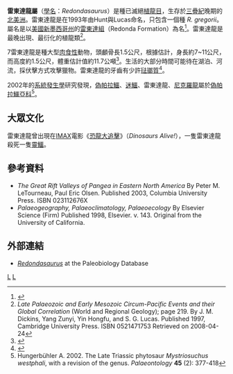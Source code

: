 {{Automatic taxobox
| taxon = Redondasaurus
| authority = [[阿德里安·亨特|Hunt]] & [[史賓賽·盧卡斯|Lucas]], 1993
| fossil_range = {{fossil_range|221|201.6}}三疊紀晚期
| image=Redondasaurus_bermani_at_CMNH_04.jpg
| type_species = '''格氏雷東達龍<br>''Redondasaurus gregorii'''''
| type_species_authority = Hunt & Lucas, 1993
}}

'''雷東達龍屬'''（[[學名|學名]]：''Redondasaurus''）是種已滅絕[[植龍目|植龍目]]，生存於[[三疊紀|三疊紀]]晚期的[[北美洲|北美洲]]。雷東達龍是在1993年由Hunt與Lucas命名，只包含一個種 ''R. gregorii''。屬名是以[[美國|美國]][[新墨西哥州|新墨西哥州]]的[[雷東達組|雷東達組]]（Redonda Formation）為名<ref>{{cite web|url=http://www.dinosauria.com/dml/names/phyto.htm#R|title=Phytosauria Translation and Pronunciaton Guide|last=Creisler|first=Ben|date=1996-01-01|work=Dinosauria.com|accessdate=2008-04-25|deadurl=yes|archiveurl=https://web.archive.org/web/20070328204157/http://www.dinosauria.com/dml/names/phyto.htm#R|archivedate=2007-03-28}}</ref>。雷東達龍是最晚出現、最衍化的植龍類<ref>''Late Palaeozoic and Early Mesozoic Circum-Pacific Events and their Global Correlation'' (World and Regional Geology); page 219. By J. M. Dickins, Yang Zunyi, Yin Hongfu, and S. G. Lucas. Published 1997, Cambridge University Press. ISBN 0521471753 Retrieved on 2008-04-24</ref>。

7雷東達龍是種大型[[肉食性|肉食性]]動物，頭顱骨長1.5公尺，根據估計，身長約7~11公尺，而高度約1.5公尺，體重估計值約11.7公噸<ref name="Dinos Alive!">{{cite web|url=http://www.dinosalive.com/index.php?option=com_content&task=view&id=23&Itemid=34|title=Dinos Alive official website's page on ''Redondasaurus''|publisher=www.dinosalive.com|accessdate=2008-04-24|archive-date=2008-05-20|archive-url=https://web.archive.org/web/20080520060507/http://dinosalive.com/index.php?option=com_content&task=view&id=23&Itemid=34|dead-url=yes}}</ref>。生活的大部分時間可能待在湖泊、河流，採伏擊方式攻擊獵物。雷東達龍的牙齒有少許[[琺瑯質|琺瑯質]]<ref>{{cite web |url=http://gsa.confex.com/gsa/2007AM/finalprogram/abstract_127709.htm |title=Tooth Enamel Microstructure of Selected Archosaurs Reptilia: Archosauria from the Upper Triassic Chinle Group, Western USA: Taxonomic and Evolutionary Significance |publisher=Andrew B. Heckert and Jessica Camp; Dept. of Geology, Appalachian State University |date=2007-10-31 |accessdate=2008-07-13 |archive-url=https://web.archive.org/web/20110608153333/http://gsa.confex.com/gsa/2007AM/finalprogram/abstract_127709.htm |archive-date=2011-06-08 |dead-url=yes }}</ref>。

2002年的[[系統發生學|系統發生學]]研究發現，[[偽帕拉鱷|偽帕拉鱷]]、[[迷鱷|迷鱷]]、雷東達龍、[[尼克羅龍|尼克羅龍]]屬於[[偽帕拉鱷亞科|偽帕拉鱷亞科]]<ref name="Hungerbühler, 2002">Hungerbühler A. 2002. The Late Triassic phytosaur ''Mystriosuchus westphali'', with a revision of the genus. ''Palaeontology'' '''45''' (2): 377-418</ref>。

==大眾文化==
雷東達龍曾出現在[[IMAX|IMAX]]電影《[[恐龍大追擊|恐龍大追擊]]》（''Dinosaurs Alive!''），一隻雷東達龍殺死一隻[[靈鱷|靈鱷]]。

==參考資料==
{{reflist}}
* ''The Great Rift Valleys of Pangea in Eastern North America'' By Peter M. LeTourneau, Paul Eric Olsen. Published 2003, Columbia University Press. ISBN 023112676X
* ''Palaeogeography, Palaeoclimatology, Palaeoecology'' By Elsevier Science (Firm) Published 1998, Elsevier. v. 143. Original from the University of California.

==外部連結==
*[http://paleodb.org/cgi-bin/bridge.pl?action=checkTaxonInfo&taxon_no=110224 ''Redondasaurus''] {{Wayback|url=http://paleodb.org/cgi-bin/bridge.pl?action=checkTaxonInfo&taxon_no=110224 |date=20121012043356 }} at the Paleobiology Database
{{Taxonbar}}
[[Category:植龍目|L]]
[[Category:1993年描述的分类群|L]]